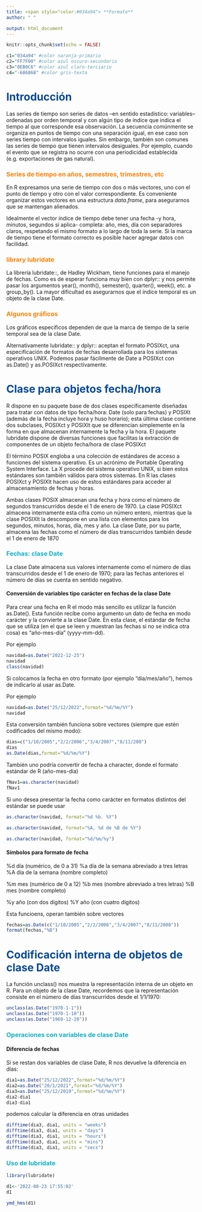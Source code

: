 ```yaml
---
title: <span style="color:#034a94"> **Formato**
author: " "

output: html_document
---
```


```r
knitr::opts_chunk$set(echo = FALSE)

c1="034a94" #color naranja-primario
c2="FF7F00" #color azul oscuro-secundario
c3="0EB0C6" #color azul claro-terciario
c4="-686868" #color gris-texto
```

# <span style="color:#034a94"> **Introducción**

Las series de tiempo son series de datos –en sentido estadístico: variables– ordenadas por orden temporal y con algún tipo de índice que indica el tiempo al que corresponde esa observación. La secuencia comúnmente se organiza en puntos de tiempo con una separación igual, en ese caso son series tiempo con intervalos iguales. Sin embargo, también son comunes las series de tiempo que tienen intervalos desiguales.  Por ejemplo, cuando el evento que se registra no ocurre con una periodicidad establecida (e.g. exportaciones de gas natural).


### <span style="color:#FF7F00"> **Series de tiempo en años, semestres, trimestres, etc**

En R expresamos una serie de tiempo con dos o más vectores, uno con el punto de tiempo y otro con el valor correspondiente. Es conveniente organizar estos vectores en una estructura $data.frame$, para asegurarnos que se mantengan alienados. 

Idealmente el vector índice de tiempo debe tener una fecha -y hora, minutos, segundos si aplica- completa: año, mes, día con separadores claros, respetando el mismo formato a lo largo de toda la serie. Si la marca de tiempo tiene el formato correcto es posible hacer agregar datos con facilidad.


### <span style="color:#FF7F00"> **library lubridate**

La librería lubridate::, de Hadley Wickham, tiene funciones para el manejo de fechas. Como es de esperar funciona muy bien con dplyr:: y nos permite pasar los argumentos year(), month(), semester(), quarter(), week(), etc. a group_by(). La mayor dificultad es asegurarnos que el índice temporal es un objeto de la clase Date. 


### <span style="color:#FF7F00"> **Algunos gráficos**

Los gráficos específicos dependen de que la marca de tiempo de la serie temporal sea de la clase Date. 

Alternativamente lubridate:: y dplyr:: aceptan el formato POSIXct, una especificación de formatos de fechas desarrollada para los sistemas operativos UNIX. Podemos pasar fácilmente de Date a POSIXct con as.Date() y as.POSIXct respectivamente.

# <span style="color:#034a94"> **Clase para objetos fecha/hora**

R dispone en su paquete base de dos clases específicamente diseñadas para tratar con datos de tipo fecha/hora: Date (solo para fechas) y POSIXt (además de la fecha incluye hora y huso horario); esta última clase contiene dos subclases, POSIXct y POSIXlt que se diferencian simplemente en la forma en que almacenan internamente la fecha y la hora. El paquete lubridate dispone de diversas funciones que facilitas la extracción de componentes de un objeto fecha/hora de clase POSIXct

El término POSIX engloba a una colección de estándares de acceso a funciones del sistema operativo. Es un acrónimo de Portable Operating System Interface. La X procede del sistema operativo UNIX, si bien estos estándares son también válidos para otros sistemas. En R las clases POSIXct y POSIXlt hacen uso de estos estándares para acceder al almacenamiento de fechas y horas.

Ambas clases POSIX almacenan una fecha y hora como el número de segundos transcurridos desde el 1 de enero de 1970. La clase POSIXct almacena internamente esta cifra como un número entero, mientras que la clase POSIXlt la descompone en una lista con elementos para los segundos, minutos, horas, día, mes y año. La clase Date, por su parte, almacena las fechas como el número de días transcurridos también desde el 1 de enero de 1870

### <span style="color:#0EB0C6"> **Fechas: clase Date**

La clase Date almacena sus valores internamente como el número de días transcurridos desde el 1 de enero de 1970; para las fechas anteriores el número de días se cuenta en sentido negativo.

#### <span style="color:#-686868"> **Conversión de variables tipo carácter en fechas de la clase Date**
Para crear una fecha en R el modo más sencillo es utilizar la función as.Date(). Esta función recibe como argumento un dato de fecha en modo carácter y la convierte a la clase Date. En esta clase, el estándar de fecha que se utiliza (en el que se leen y muestran las fechas si no se indica otra cosa) es “año-mes-día” (yyyy-mm-dd).

Por ejemplo

```r
navidad=as.Date("2022-12-25")
navidad
class(navidad)
```

Si colocamos la fecha en otro formato (por ejemplo “dia/mes/año”), hemos de indicarlo al usar as.Date.

Por ejemplo

```r
navidad=as.Date("25/12/2022",format="%d/%m/%Y")
navidad
```


Esta conversión también funciona sobre vectores (siempre que estén codificados del mismo modo):

```r
dias=c("1/10/2005","2/2/2006","3/4/2007","8/11/208")
dias
as.Date(dias,format="%d/%m/%Y")

```

También uno podría convertir de fecha a character, donde el formato estándar de R (año-mes-dia)

```r
fNav1=as.character(navidad)
fNav1
```

Si uno desea presentar la fecha como carácter en formatos distintos del estándar se puede usar

```r
as.character(navidad, format="%d %b. %Y")

as.character(navidad, format="%A, %d de %B de %Y")

as.character(navidad, format="%d/%m/%y")

```

#### <span style="color:#-686868"> **Símbolos para formato de fecha**

%d	día (numérico, de 0 a 31)
%a	día de la semana abreviado a tres letras
%A	día de la semana (nombre completo)
 	 
%m	mes (numérico de 0 a 12)
%b	mes (nombre abreviado a tres letras)
%B	mes (nombre completo)
 	 
%y	año (con dos dígitos)
%Y	año (con cuatro dígitos)

Esta funcioens, operan también sobre vectores

```r
fechas=as.Date(c("1/10/2005","2/2/2006","3/4/2007","8/11/2008"))
format(fechas,"%B")
```

# <span style="color:#034a94"> **Codificación interna de objetos de clase Date**

La función unclass() nos muestra la representación interna de un objeto en R. Para un objeto de la clase Date, recordemos que la representación consiste en el número de días transcurridos desde el 1/1/1970:

```r
unclass(as.Date("1970-1-1"))
unclass(as.Date("1970-1-10"))
unclass(as.Date("1969-12-20"))
```

### <span style="color:#0EB0C6"> **Operaciones con variables de clase Date**

#### <span style="color:#-686868"> **Diferencia de fechas**

Si se restan dos variables de clase Date, R nos devuelve la diferencia en días:
```r
dia1=as.Date("25/12/2022",format="%d/%m/%Y")
dia2=as.Date("20/1/2021",format="%d/%m/%Y")
dia3=as.Date("25/12/2019",format="%d/%m/%Y")
dia2-dia1
dia3-dia1
```

podemos calcular la diferencia en otras unidades
```r
difftime(dia3, dia1, units = "weeks")
difftime(dia3, dia1, units = "days")
difftime(dia3, dia1, units = "hours")
difftime(dia3, dia1, units = "mins")
difftime(dia3, dia1, units = "secs")
```


### <span style="color:#0EB0C6"> **Uso de lubridate**

```r
library(lubridate)

d1<-'2022-08-23 17:55:02'
d1
```

```r
ymd_hms(d1)
```





